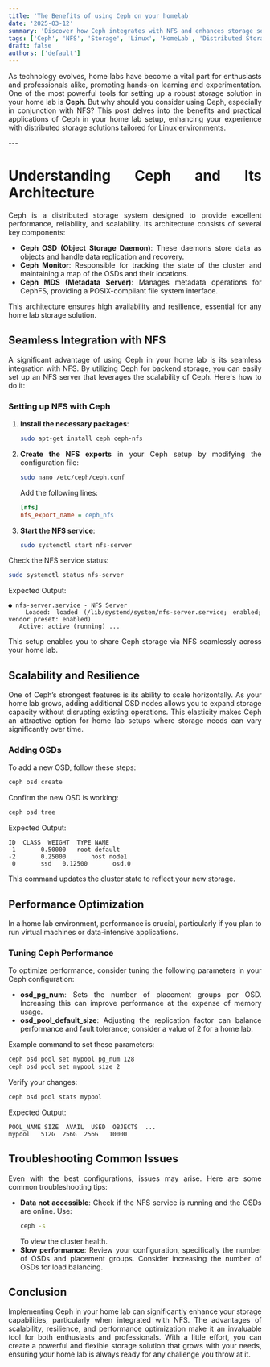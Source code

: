 ```yaml
---
title: 'The Benefits of using Ceph on your homelab'
date: '2025-03-12'
summary: 'Discover how Ceph integrates with NFS and enhances storage solutions in your home lab, offering scalability and robustness with Linux systems.'
tags: ['Ceph', 'NFS', 'Storage', 'Linux', 'HomeLab', 'Distributed Storage', 'Virtualization']
draft: false
authors: ['default']
---
```


<div align="justify">

As technology evolves, home labs have become a vital part for enthusiasts and professionals alike, promoting hands-on learning and experimentation. One of the most powerful tools for setting up a robust storage solution in your home lab is **Ceph**. But why should you consider using Ceph, especially in conjunction with NFS? This post delves into the benefits and practical applications of Ceph in your home lab setup, enhancing your experience with distributed storage solutions tailored for Linux environments.

</div>
---

<div align="justify">

# Understanding Ceph and Its Architecture
Ceph is a distributed storage system designed to provide excellent performance, reliability, and scalability. Its architecture consists of several key components:

- **Ceph OSD (Object Storage Daemon)**: These daemons store data as objects and handle data replication and recovery.
- **Ceph Monitor**: Responsible for tracking the state of the cluster and maintaining a map of the OSDs and their locations.
- **Ceph MDS (Metadata Server)**: Manages metadata operations for CephFS, providing a POSIX-compliant file system interface.

This architecture ensures high availability and resilience, essential for any home lab storage solution. 

## Seamless Integration with NFS
A significant advantage of using Ceph in your home lab is its seamless integration with NFS. By utilizing Ceph for backend storage, you can easily set up an NFS server that leverages the scalability of Ceph. Here's how to do it:

### Setting up NFS with Ceph
1. **Install the necessary packages**:
   ```bash
   sudo apt-get install ceph ceph-nfs
   ```
   
2. **Create the NFS exports** in your Ceph setup by modifying the configuration file:
   ```bash
   sudo nano /etc/ceph/ceph.conf
   ```
   Add the following lines:
   ```ini
   [nfs]
   nfs_export_name = ceph_nfs
   ```
   
3. **Start the NFS service**:
   ```bash
   sudo systemctl start nfs-server
   ```
   
Check the NFS service status:
```bash
sudo systemctl status nfs-server
```
Expected Output:
```
● nfs-server.service - NFS Server
   Loaded: loaded (/lib/systemd/system/nfs-server.service; enabled; vendor preset: enabled)
   Active: active (running) ...
```

This setup enables you to share Ceph storage via NFS seamlessly across your home lab.

## Scalability and Resilience
One of Ceph’s strongest features is its ability to scale horizontally. As your home lab grows, adding additional OSD nodes allows you to expand storage capacity without disrupting existing operations. This elasticity makes Ceph an attractive option for home lab setups where storage needs can vary significantly over time.

### Adding OSDs
To add a new OSD, follow these steps:
```bash
ceph osd create
``` 
Confirm the new OSD is working:
```bash
ceph osd tree
``` 
Expected Output:
```
ID  CLASS  WEIGHT  TYPE NAME
-1       0.50000   root default
-2       0.25000       host node1
 0       ssd   0.12500       osd.0
``` 
This command updates the cluster state to reflect your new storage.

## Performance Optimization
In a home lab environment, performance is crucial, particularly if you plan to run virtual machines or data-intensive applications.

### Tuning Ceph Performance
To optimize performance, consider tuning the following parameters in your Ceph configuration:
- **osd_pg_num**: Sets the number of placement groups per OSD. Increasing this can improve performance at the expense of memory usage.
- **osd_pool_default_size**: Adjusting the replication factor can balance performance and fault tolerance; consider a value of 2 for a home lab.

Example command to set these parameters:
```bash
ceph osd pool set mypool pg_num 128
ceph osd pool set mypool size 2
```

Verify your changes:
```bash
ceph osd pool stats mypool
``` 
Expected Output:
```
POOL_NAME SIZE  AVAIL  USED  OBJECTS  ...  
mypool   512G  256G  256G   10000  
```

## Troubleshooting Common Issues
Even with the best configurations, issues may arise. Here are some common troubleshooting tips:
- **Data not accessible**: Check if the NFS service is running and the OSDs are online. Use:
  ```bash
  ceph -s
  ```
  To view the cluster health.
- **Slow performance**: Review your configuration, specifically the number of OSDs and placement groups. Consider increasing the number of OSDs for load balancing.

## Conclusion
Implementing Ceph in your home lab can significantly enhance your storage capabilities, particularly when integrated with NFS. The advantages of scalability, resilience, and performance optimization make it an invaluable tool for both enthusiasts and professionals. With a little effort, you can create a powerful and flexible storage solution that grows with your needs, ensuring your home lab is always ready for any challenge you throw at it.

</div>